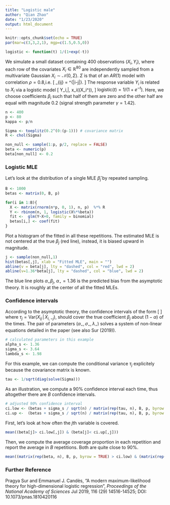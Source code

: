 ```yaml
---
title: "Logistic male"
author: "Qian Zhao"
date: "1/23/2020"
output: html_document
---
```


```r
knitr::opts_chunk$set(echo = TRUE)
par(mar=c(3,3,2,1), mgp=c(1.5,0.5,0))
```

```r
logistic <- function(t) 1/(1+exp(-t))
```

We simulate a small dataset containing 400 observations $(X_i,Y_i)$, where each row of the covariates $X_i\in\mathbb{R}^{80}$ are independently sampled from a multivariate Gaussian $X_i\sim\mathcal{N}(0, \Sigma)$. $\Sigma$ is that of an $AR(1)$ model with correlation $\rho = 0.8$,i.e.
\[
\Sigma_{ij} = \rho^{|i-j|}.
\]
The response variable $Y_i$ is related to $X_i$ via a logistic model 
\[
Y_i\,|\, x_i\sim \mathrm{Bernoulli}(\mathrm{logistic}(X_i^\top \beta)),
\]
$\mathrm{logistic}(t) = 1/(1+e^{-t})$.  Here, we choose coefficients $\beta_i$ such that half of them are zero and the other half are equal with magnitude 0.2 (signal strength parameter $\gamma = 1.42$). 

```r
n <- 400
p <- 80
kappa <- p/n

Sigma <- toeplitz(0.2^(0:(p-1))) # covariance matrix
R <- chol(Sigma)

non_null <- sample(1:p, p/2, replace = FALSE) 
beta <- numeric(p)
beta[non_null] <- 0.2
```

### Logistic MLE

Let's look at the distribution of a single MLE $\hat{\beta}_{j}$ by repeated sampling. 

```r
B <- 1000
betas <- matrix(0, B, p)

for(i in 1:B){
  X <- matrix(rnorm(n*p, 0, 1), n, p)  %*% R
  Y <- rbinom(n, 1, logistic(X%*%beta))
  fit <-  glm(Y~X+0, family = binomial)
  betas[i,] <- coef(fit)
}
```

Plot a histogram of the fitted in all these repetitions. The estimated MLE is not centered at the true $\beta_j$ (red line), instead, it is biased upward in magnitude. 

```r
j <- sample(non_null,1)
hist(betas[,j], xlab = "Fitted MLE", main = "")
abline(v = beta[j], lty = "dashed", col = "red", lwd = 2)
abline(v=1.36*beta[j], lty = "dashed", col = "blue", lwd = 2)
```

The blue line plots $\alpha_\star\beta_j$, $\alpha_\star = 1.36$ is the predicted bias from the asymptotic theory. It is roughly at the center of all the fitted MLEs.

### Confidence intervals 

According to the asymptotic theory, the confidence intervals of the form 
\[
\left[\frac{1}{\alpha_\star}\left(\hat{\beta}_j - \frac{\sigma_\star}{\sqrt{n}\tau_j}z_{(1-\alpha/2)}\right),\frac{1}{\alpha_\star}\left(\hat{\beta}_j + \frac{\sigma_\star}{\sqrt{n}\tau_j}z_{(1-\alpha/2)}\right)\right]
\]
where $\tau_j = \mathrm{Var}(X_{ij}\,|\,X_{i,-j})$, should cover the true coefficient $\beta_j$ about $(1-\alpha)$ of the times. The pair of parameters $(\alpha_\star, \sigma_\star, \lambda_\star)$ solves a system of non-linear equations detailed in the paper (see also Sur (2019)). 

```r
# calculated parameters in this example
alpha_s <- 1.36
sigma_s <- 3.64
lambda_s <- 1.98
```

For this example, we can compute the conditional variance $\tau_j$ explicitely because the covariance matrix is known.

```r
tau <- 1/sqrt(diag(solve(Sigma)))
```

As an illustration, we compute a 90\% confidence interval each time, thus altogether there are $B$ confidence intervals.  

```r
# adjusted 90% confidence interval 
ci.low <- (betas + sigma_s / sqrt(n) / matrix(rep(tau, n), B, p, byrow = TRUE) * qnorm(0.05))/alpha_s
ci.up <-  (betas + sigma_s / sqrt(n) / matrix(rep(tau, n), B, p, byrow = TRUE)  * qnorm(0.95))/alpha_s
```

First, let's look at how often the $j$th variable is covered. 

```r
mean((beta[j]> ci.low[,j]) & (beta[j]< ci.up[,j])) 
```

Then, we compute the average coverage proportion in each repetition and report the average in $B$ repetitions. Both are quite close to 90\%. 

```r
mean((matrix(rep(beta, n), B, p, byrow = TRUE) > ci.low) & (matrix(rep(beta, n), B, p, byrow = TRUE) < ci.up)) 
```

### Further Reference
Pragya Sur and Emmanuel J. Candès, "A modern maximum-likelihood theory for high-dimensional logistic regression", *Proceedings of the National Academy of Sciences* Jul 2019, 116 (29) 14516-14525; DOI: 10.1073/pnas.1810420116



